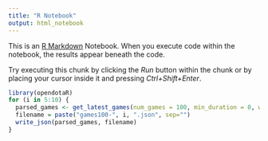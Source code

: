 ```yaml
---
title: "R Notebook"
output: html_notebook
---
```


This is an [R Markdown](http://rmarkdown.rstudio.com) Notebook. When you execute code within the notebook, the results appear beneath the code. 

Try executing this chunk by clicking the *Run* button within the chunk or by placing your cursor inside it and pressing *Ctrl+Shift+Enter*. 

```r
library(opendotaR)
for (i in 5:10) {
  parsed_games <- get_latest_games(num_games = 100, min_duration = 0, wait_time = 2, output = "all")
  filename = paste("games100-", i, ".json", sep="")
  write_json(parsed_games, filename)
}
```

